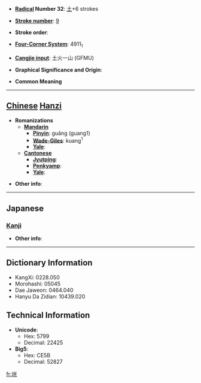 * '''[[Wiktionary:Chinese radical index| Radical]] Number 32''': [[Wiktionary:Chinese radical index 土|土]]+6 strokes

* '''[[Wiktionary:Chinese total strokes index|Stroke number]]''': [[Wiktionary:Chinese total strokes index 9|9]]

* '''Stroke order''': 

* '''[[Wiktionary:Chinese four corner index|Four-Corner System]]''': 4911<sub>1</sub>

* '''[[Wiktionary:Chinese Cangjie index|Cangjie input]]''': 土火一山 (GFMU)

* '''Graphical Significance and Origin''': 

* '''Common Meaning'''

----

== [[Chinese]] [[Hanzi]] ==

* '''Romanizations'''
** '''[[Mandarin]]'''
*** '''[[Pinyin]]''': guāng (guang1)
*** '''[[Wade-Giles]]''': kuang<sup>1</sup>
*** '''[[Yale]]''': 
** '''[[Cantonese]]'''
*** '''[[Jyutping]]''':
*** '''[[Penkyamp]]''': 
*** '''[[Yale]]''': 

* '''Other info''': 

----

==Japanese==
===[[Kanji]]===
{{kanji|on readings=[[くう]] (kū)
|kun readings=[[ちまた]] (chimata)
}}

* '''Other info''':  

----

== Dictionary Information ==

* KangXi: 0228.050
* Morohashi: 05045
* Dae Jaweon: 0464.040
* Hanyu Da Zidian: 10439.020

== Technical Information ==

* '''Unicode''':
** Hex: 5799
** Decimal: 22425
* '''Big5''':
** Hex: CE5B
** Decimal: 52827

[[fr:垙]]